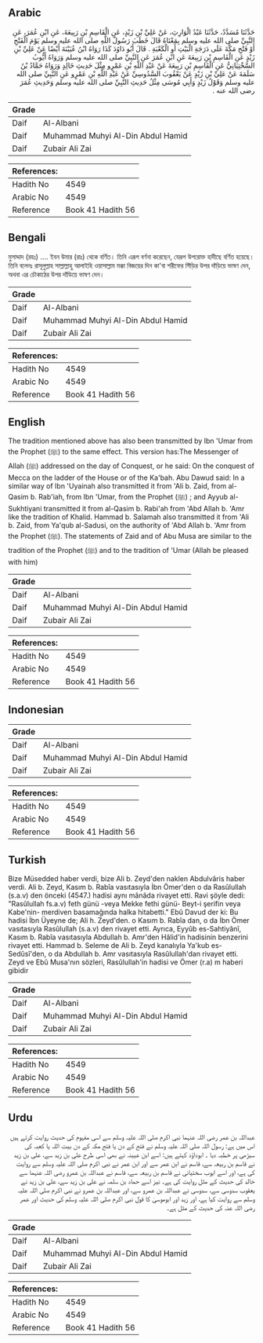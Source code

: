## Arabic


<div dir="rtl" lang="ar" style={{fontSize:'larger',backgroundColor:'#f8f9fa',padding:20}}>
حَدَّثَنَا مُسَدَّدٌ، حَدَّثَنَا عَبْدُ الْوَارِثِ، عَنْ عَلِيِّ بْنِ زَيْدٍ، عَنِ الْقَاسِمِ بْنِ رَبِيعَةَ، عَنِ ابْنِ عُمَرَ، عَنِ النَّبِيِّ صلى الله عليه وسلم بِمَعْنَاهُ قَالَ خَطَبَ رَسُولُ اللَّهِ صلى الله عليه وسلم يَوْمَ الْفَتْحِ أَوْ فَتْحِ مَكَّةَ عَلَى دَرَجَةِ الْبَيْتِ أَوِ الْكَعْبَةِ ‏.‏ قَالَ أَبُو دَاوُدَ كَذَا رَوَاهُ ابْنُ عُيَيْنَةَ أَيْضًا عَنْ عَلِيِّ بْنِ زَيْدٍ عَنِ الْقَاسِمِ بْنِ رَبِيعَةَ عَنِ ابْنِ عُمَرَ عَنِ النَّبِيِّ صلى الله عليه وسلم وَرَوَاهُ أَيُّوبُ السَّخْتِيَانِيُّ عَنِ الْقَاسِمِ بْنِ رَبِيعَةَ عَنْ عَبْدِ اللَّهِ بْنِ عَمْرٍو مِثْلَ حَدِيثِ خَالِدٍ وَرَوَاهُ حَمَّادُ بْنُ سَلَمَةَ عَنْ عَلِيِّ بْنِ زَيْدٍ عَنْ يَعْقُوبَ السَّدُوسِيِّ عَنْ عَبْدِ اللَّهِ بْنِ عَمْرٍو عَنِ النَّبِيِّ صلى الله عليه وسلم وَقَوْلُ زَيْدٍ وَأَبِي مُوسَى مِثْلُ حَدِيثِ النَّبِيِّ صلى الله عليه وسلم وَحَدِيثِ عُمَرَ رضى الله عنه ‏.‏
</div>
<div style={{backgroundColor:'#f8f9fa',padding:20, marginBottom: 10}}><table> <thead> <tr> <th>Grade</th> <th></th> </tr> </thead> <tbody> <tr><td>Daif</td><td>Al-Albani</td></tr><tr><td>Daif</td><td>Muhammad Muhyi Al-Din Abdul Hamid</td></tr><tr><td>Daif</td><td>Zubair Ali Zai</td></tr></tbody></table><table> <thead> <tr> <th>References:</th> <th></th> </tr> </thead> <tbody><tr><td>Hadith No</td><td>4549</td></tr><tr><td>Arabic No</td><td>4549</td></tr><tr><td>Reference</td><td>Book 41 Hadith 56</td></tr></tbody></table></div>

## Bengali


<div dir="ltr" lang="bn" style={{fontSize:'larger',backgroundColor:'#f8f9fa',padding:20}}>
মুসাদ্দাদ (রহঃ) .... ইবন উমার (রাঃ) থেকে বর্ণিত। তিনি এরূপ বর্ণনা করেছেন, যেরূপ উপরোক্ত হাদীছে বর্ণিত হয়েছে। তিনি বলেনঃ রাসূলুল্লাহ সাল্লাল্লাহু আলাইহি ওয়াসাল্লাম মক্কা বিজয়ের দিন কা'বা শরীফের সিঁড়ির উপর দাঁড়িয়ে ভাষণ দেন, অথবা এর চৌকাঠের উপর দাঁডিয়ে ভাষণ দেন।
</div>
<div style={{backgroundColor:'#f8f9fa',padding:20, marginBottom: 10}}><table> <thead> <tr> <th>Grade</th> <th></th> </tr> </thead> <tbody> <tr><td>Daif</td><td>Al-Albani</td></tr><tr><td>Daif</td><td>Muhammad Muhyi Al-Din Abdul Hamid</td></tr><tr><td>Daif</td><td>Zubair Ali Zai</td></tr></tbody></table><table> <thead> <tr> <th>References:</th> <th></th> </tr> </thead> <tbody><tr><td>Hadith No</td><td>4549</td></tr><tr><td>Arabic No</td><td>4549</td></tr><tr><td>Reference</td><td>Book 41 Hadith 56</td></tr></tbody></table></div>

## English


<div dir="ltr" lang="en" style={{fontSize:'larger',backgroundColor:'#f8f9fa',padding:20}}>
The tradition mentioned above has also been transmitted by Ibn 'Umar from the Prophet (ﷺ) to the same effect. This version has:The Messenger of Allah (ﷺ) addressed on the day of Conquest, or he said: On the conquest of Mecca on the ladder of the House or of the Ka'bah. Abu Dawud said: In a similar way of Ibn 'Uyainah also transmitted it from 'Ali b. Zaid, from al-Qasim b. Rab'iah, from Ibn 'Umar, from the Prophet (ﷺ) ; and Ayyub al-Sukhtiyani transmitted it from al-Qasim b. Rabi'ah from 'Abd Allah b. 'Amr like the tradition of Khalid. Hammad b. Salamah also transmitted it from 'Ali b. Zaid, from Ya'qub al-Sadusi, on the authority of 'Abd Allah b. 'Amr from the Prophet (ﷺ). The statements of Zaid and of Abu Musa are similar to the tradition of the Prophet (ﷺ) and to the tradition of 'Umar (Allah be pleased with him)
</div>
<div style={{backgroundColor:'#f8f9fa',padding:20, marginBottom: 10}}><table> <thead> <tr> <th>Grade</th> <th></th> </tr> </thead> <tbody> <tr><td>Daif</td><td>Al-Albani</td></tr><tr><td>Daif</td><td>Muhammad Muhyi Al-Din Abdul Hamid</td></tr><tr><td>Daif</td><td>Zubair Ali Zai</td></tr></tbody></table><table> <thead> <tr> <th>References:</th> <th></th> </tr> </thead> <tbody><tr><td>Hadith No</td><td>4549</td></tr><tr><td>Arabic No</td><td>4549</td></tr><tr><td>Reference</td><td>Book 41 Hadith 56</td></tr></tbody></table></div>

## Indonesian


<div dir="ltr" lang="id" style={{fontSize:'larger',backgroundColor:'#f8f9fa',padding:20}}>

</div>
<div style={{backgroundColor:'#f8f9fa',padding:20, marginBottom: 10}}><table> <thead> <tr> <th>Grade</th> <th></th> </tr> </thead> <tbody> <tr><td>Daif</td><td>Al-Albani</td></tr><tr><td>Daif</td><td>Muhammad Muhyi Al-Din Abdul Hamid</td></tr><tr><td>Daif</td><td>Zubair Ali Zai</td></tr></tbody></table><table> <thead> <tr> <th>References:</th> <th></th> </tr> </thead> <tbody><tr><td>Hadith No</td><td>4549</td></tr><tr><td>Arabic No</td><td>4549</td></tr><tr><td>Reference</td><td>Book 41 Hadith 56</td></tr></tbody></table></div>

## Turkish


<div dir="ltr" lang="tr" style={{fontSize:'larger',backgroundColor:'#f8f9fa',padding:20}}>
Bize Müsedded haber verdi, bize Ali b. Zeyd'den naklen Abdulvâris haber verdi. Ali b. Zeyd, Kasım b. Rabîa vasıtasıyla İbn Ömer'den o da Rasûlullah (s.a.v) den önceki (4547.) hadisi aynı mânâda rivayet etti. Ravi şöyle dedi: "Rasûlullah fs.a.v) feth günü -veya Mekke fethi günü- Beyt-i şerifin veya Kabe'nin- merdiven basamağında halka hitabetti." Ebû Davud der ki: Bu hadisi İbn Üyeyne de; Ali h. Zeyd'den. o Kasım b. Rabîa dan, o da İbn Ömer vasıtasıyla Rasûlullah (s.a.v) den rivayet etti. Ayrıca, Eyyûb es-Sahtiyânî, Kasım b. Rabîa vasıtasıyla Abdullah b. Amr'den Hâlid'in ha­disinin benzerini rivayet etti. Hammad b. Seleme de Ali b. Zeyd kanalıyla Ya'kub es-Sedûsî'den, o da Abdullah b. Amr vasıtasıyla Rasûlullah'dan rivayet etti. Zeyd ve Ebû Musa'nın sözleri, Rasûlullah'in hadisi ve Ömer (r.a) m haberi gibidir
</div>
<div style={{backgroundColor:'#f8f9fa',padding:20, marginBottom: 10}}><table> <thead> <tr> <th>Grade</th> <th></th> </tr> </thead> <tbody> <tr><td>Daif</td><td>Al-Albani</td></tr><tr><td>Daif</td><td>Muhammad Muhyi Al-Din Abdul Hamid</td></tr><tr><td>Daif</td><td>Zubair Ali Zai</td></tr></tbody></table><table> <thead> <tr> <th>References:</th> <th></th> </tr> </thead> <tbody><tr><td>Hadith No</td><td>4549</td></tr><tr><td>Arabic No</td><td>4549</td></tr><tr><td>Reference</td><td>Book 41 Hadith 56</td></tr></tbody></table></div>

## Urdu


<div dir="rtl" lang="ur" style={{fontSize:'larger',backgroundColor:'#f8f9fa',padding:20}}>
عبداللہ بن عمر رضی اللہ عنہما نبی اکرم صلی اللہ علیہ وسلم سے اسی مفہوم کی حدیث روایت کرتے ہیں اس میں ہے: رسول اللہ صلی اللہ علیہ وسلم نے فتح کے دن یا فتح مکہ کے دن بیت اللہ یا کعبہ کی سیڑھی پر خطبہ دیا ۔ ابوداؤد کہتے ہیں: اسے ابن عیینہ نے بھی اسی طرح علی بن زید سے، علی بن زید نے قاسم بن ربیعہ سے، قاسم نے ابن عمر سے اور ابن عمر نے نبی اکرم صلی اللہ علیہ وسلم سے روایت کی ہے، اور اسے ایوب سختیانی نے قاسم بن ربیعہ سے، قاسم نے عبداللہ بن عمرو رضی اللہ عنہما سے خالد کی حدیث کے مثل روایت کی ہے۔ نیز اسے حماد بن سلمہ نے علی بن زید سے، علی بن زید نے یعقوب سدوسی سے، سدوسی نے عبداللہ بن عمرو سے، اور عبداللہ بن عمرو نے نبی اکرم صلی اللہ علیہ وسلم سے روایت کیا ہے، اور زید اور ابوموسیٰ کا قول نبی اکرم صلی اللہ علیہ وسلم کی حدیث اور عمر رضی اللہ عنہ کی حدیث کے مثل ہے۔
</div>
<div style={{backgroundColor:'#f8f9fa',padding:20, marginBottom: 10}}><table> <thead> <tr> <th>Grade</th> <th></th> </tr> </thead> <tbody> <tr><td>Daif</td><td>Al-Albani</td></tr><tr><td>Daif</td><td>Muhammad Muhyi Al-Din Abdul Hamid</td></tr><tr><td>Daif</td><td>Zubair Ali Zai</td></tr></tbody></table><table> <thead> <tr> <th>References:</th> <th></th> </tr> </thead> <tbody><tr><td>Hadith No</td><td>4549</td></tr><tr><td>Arabic No</td><td>4549</td></tr><tr><td>Reference</td><td>Book 41 Hadith 56</td></tr></tbody></table></div>